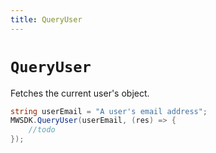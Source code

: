 ```yaml
---
title: QueryUser
---
```


# `QueryUser`
Fetches the current user's object.

```csharp
string userEmail = "A user's email address";
MWSDK.QueryUser(userEmail, (res) => {
    //todo
});
```